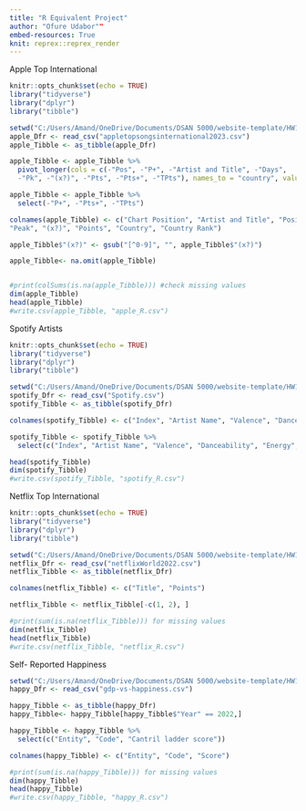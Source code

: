 ```yaml
---
title: "R Equivalent Project"
author: "Ofure Udabor""
embed-resources: True
knit: reprex::reprex_render
---
```


Apple Top International

```r
knitr::opts_chunk$set(echo = TRUE)
library("tidyverse")
library("dplyr")
library("tibble")

setwd("C:/Users/Amand/OneDrive/Documents/DSAN 5000/website-template/HW1_5000/dsan-5000-project-aou27/websitedata")
apple_Dfr <- read_csv("appletopsongsinternational2023.csv")
apple_Tibble <- as_tibble(apple_Dfr)

apple_Tibble <- apple_Tibble %>%
  pivot_longer(cols = c(-"Pos", -"P+", -"Artist and Title", -"Days",
  -"Pk", -"(x?)", -"Pts", -"Pts+", -"TPts"), names_to = "country", values_to = "country_rank")

apple_Tibble <- apple_Tibble %>%
  select(-"P+", -"Pts+", -"TPts")

colnames(apple_Tibble) <- c("Chart Position", "Artist and Title", "Position Duration", 
"Peak", "(x?)", "Points", "Country", "Country Rank")

apple_Tibble$"(x?)" <- gsub("[^0-9]", "", apple_Tibble$"(x?)")

apple_Tibble<- na.omit(apple_Tibble)


#print(colSums(is.na(apple_Tibble))) #check missing values
dim(apple_Tibble)
head(apple_Tibble)
#write.csv(apple_Tibble, "apple_R.csv")
```

Spotify Artists

```r
knitr::opts_chunk$set(echo = TRUE)
library("tidyverse")
library("dplyr")
library("tibble")

setwd("C:/Users/Amand/OneDrive/Documents/DSAN 5000/website-template/HW1_5000/dsan-5000-project-aou27/websitedata")
spotify_Dfr <- read_csv("Spotify.csv")
spotify_Tibble <- as_tibble(spotify_Dfr)

colnames(spotify_Tibble) <- c("Index", "Artist Name", "Valence", "Danceability", "Energy", "Loudness", "Speechiness", "Acousticness", "Liveness", "Tempo", "Track Name", "Album Name", "Album Release Year")

spotify_Tibble <- spotify_Tibble %>%
  select(c("Index", "Artist Name", "Valence", "Danceability", "Energy", "Loudness", "Speechiness", "Tempo", "Track Name", "Album Name", "Album Release Year"))

head(spotify_Tibble)
dim(spotify_Tibble)
#write.csv(spotify_Tibble, "spotify_R.csv")

```



Netflix Top International

```r
knitr::opts_chunk$set(echo = TRUE)
library("tidyverse")
library("dplyr")
library("tibble")

setwd("C:/Users/Amand/OneDrive/Documents/DSAN 5000/website-template/HW1_5000/dsan-5000-project-aou27/websitedata")
netflix_Dfr <- read_csv("netflixWorld2022.csv")
netflix_Tibble <- as_tibble(netflix_Dfr)

colnames(netflix_Tibble) <- c("Title", "Points")

netflix_Tibble <- netflix_Tibble[-c(1, 2), ]

#print(sum(is.na(netflix_Tibble))) for missing values
dim(netflix_Tibble)
head(netflix_Tibble)
#write.csv(netflix_Tibble, "netflix_R.csv")

```

Self- Reported Happiness

```r
setwd("C:/Users/Amand/OneDrive/Documents/DSAN 5000/website-template/HW1_5000/dsan-5000-project-aou27/websitedata")
happy_Dfr <- read_csv("gdp-vs-happiness.csv")

happy_Tibble <- as_tibble(happy_Dfr)
happy_Tibble<- happy_Tibble[happy_Tibble$"Year" == 2022,]

happy_Tibble <- happy_Tibble %>%
  select(c("Entity", "Code", "Cantril ladder score"))

colnames(happy_Tibble) <- c("Entity", "Code", "Score")

#print(sum(is.na(happy_Tibble))) for missing values
dim(happy_Tibble)
head(happy_Tibble)
#write.csv(happy_Tibble, "happy_R.csv")

```
